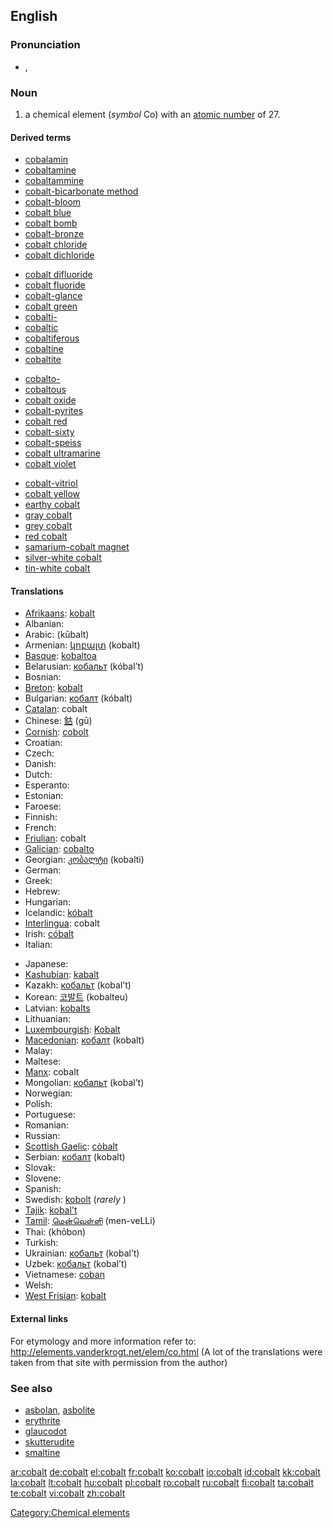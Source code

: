 ==English==

{{elements|Co|iron|Fe|nickel|Ni}}

===Pronunciation===
* {{a|UK}} {{IPA|/ˈkəʊ.bɒlt/}}, {{SAMPA|/"k@U.bQlt/}}

===Noun===
{{en-noun|-}}
{{wikipedia}}

# a chemical element (''symbol'' Co) with an [[atomic number]] of 27.

====Derived terms====
{{rel-top4|terms derived from cobalt}}
* [[cobalamin]]
* [[cobaltamine]]
* [[cobaltammine]]
* [[cobalt-bicarbonate method]]
* [[cobalt-bloom]]
* [[cobalt blue]]
* [[cobalt bomb]]
* [[cobalt-bronze]]
* [[cobalt chloride]]
* [[cobalt dichloride]]
{{rel-mid4}}
* [[cobalt difluoride]]
* [[cobalt fluoride]]
* [[cobalt-glance]]
* [[cobalt green]]
* [[cobalti-]]
* [[cobaltic]]
* [[cobaltiferous]]
* [[cobaltine]]
* [[cobaltite]]
{{rel-mid4}}
* [[cobalto-]]
* [[cobaltous]]
* [[cobalt oxide]]
* [[cobalt-pyrites]]
* [[cobalt red]]
* [[cobalt-sixty]]
* [[cobalt-speiss]]
* [[cobalt ultramarine]]
* [[cobalt violet]]
{{rel-mid4}}
* [[cobalt-vitriol]]
* [[cobalt yellow]]
* [[earthy cobalt]]
* [[gray cobalt]]
* [[grey cobalt]]
* [[red cobalt]]
* [[samarium-cobalt magnet]]
* [[silver-white cobalt]]
* [[tin-white cobalt]]
{{rel-bottom}}

====Translations====
{{trans-top|element}}
* [[Afrikaans]]: [[kobalt]]
* Albanian: {{t-|sq|kobalt|xs=Albanian}}
* Arabic: {{Arab|[[كوبلت]]}} (kūbalt)
* Armenian: [[կոբալտ]] (kobalt)
* [[Basque]]: [[kobaltoa]]
* Belarusian: [[кобальт]] (kóbal’t) {{m}}
* Bosnian: {{t-|bs|kobalt}}
* [[Breton]]: [[kobalt]] {{m}}
* Bulgarian: [[кобалт]] (kóbalt) {{m}}
* [[Catalan]]: cobalt
* Chinese: [[鈷]] (gū)
* [[Cornish]]: [[cobolt]]
* Croatian: {{t-|hr|kobalt}}
* Czech: {{t+|cs|kobalt|m}}
* Danish: {{t-|da|kobolt}}
* Dutch: {{t+|nl|kobalt|n}}
* Esperanto: {{t+|eo|kobalto|xs=Esperanto}}
* Estonian: {{t-|et|koobalt}}
* Faroese: {{t-|fo|kobolt|xs=Faroese}}
* Finnish: {{t+|fi|koboltti}}
* French: {{t+|fr|cobalt|m}}
* [[Friulian]]: cobalt
* [[Galician]]: [[cobalto]]
* Georgian: [[კობალტი]] (kobalti)
* German: {{t+|de|Kobalt|n}}
* Greek: {{t+|el|κοβάλτιο|n|tr=kováltio|sc=Grek}}
* Hebrew: {{t+|he|קובלט|tr=qóbalt|sc=Hebr}}
* Hungarian: {{t+|hu|kobalt}}
* Icelandic: [[kóbalt]]
* [[Interlingua]]: cobalt
* Irish: [[cóbalt]]
* Italian: {{t+|it|cobalto|m}}
{{trans-mid}}
* Japanese: {{t+|ja|コバルト|tr=kobaruto|sc=Jpan}}
* [[Kashubian]]: [[kabalt]]
* Kazakh: [[кобальт]] (kobal’t)
* Korean: [[코발트]] (kobalteu)
* Latvian: [[kobalts]] {{m}}
* Lithuanian: {{t+|lt|kobaltas|xs=Lithuanian}}
* [[Luxembourgish]]: [[Kobalt]]
* [[Macedonian]]: [[кобалт]] (kobalt) {{m}}
* Malay: {{t-|ms|kobalt|xs=Malay}}
* Maltese: {{t-|mt|kobalt|xs=Maltese}}
* [[Manx]]: cobalt
* Mongolian: [[кобальт]] (kobal’t) {{m}}
* Norwegian: {{t+|no|kobolt}}
* Polish: {{t+|pl|kobalt|m}}
* Portuguese: {{t+|pt|cobalto|m}}
* Romanian: {{t+|ro|cobalt|n}}
* Russian: {{t+|ru|кобальт|m|tr=kóbal’t|sc=Cyrl}}
* [[Scottish Gaelic]]: [[còbalt]]
* Serbian: [[кобалт]] (kobalt) {{m}}
* Slovak: {{t-|sk|kobalt}}
* Slovene: {{t+|sl|kobalt}}
* Spanish: {{t+|es|cobalto|m}}
* Swedish: [[kobolt]] {{c}} (''rarely'' {{n}})
* [[Tajik]]: [[kobal't]]
* [[Tamil]]: [[மென்வெள்ளி]] (men-veLLi)
* Thai: {{Thai|[[โคบอลต์]]}} (khōbon)
* Turkish: {{t+|tr|kobalt}}
* Ukrainian: [[кобальт]] (kobal’t) {{m}}
* Uzbek: [[кобальт]] (kobal’t)
* Vietnamese: [[coban]]
* Welsh: {{t-|cy|cobalt|xs=Welsh}}
* [[West Frisian]]: [[kobalt]]
{{trans-bottom}}

====External links====
For etymology and more information refer to:
http://elements.vanderkrogt.net/elem/co.html
(A lot of the translations were taken from that site with permission from the author)

===See also===
* [[asbolan]], [[asbolite]]
* [[erythrite]]
* [[glaucodot]]
* [[skutterudite]]
* [[smaltine]]

[[Category:Chemical elements]]

[[ar:cobalt]]
[[de:cobalt]]
[[el:cobalt]]
[[fr:cobalt]]
[[ko:cobalt]]
[[io:cobalt]]
[[id:cobalt]]
[[kk:cobalt]]
[[la:cobalt]]
[[lt:cobalt]]
[[hu:cobalt]]
[[pl:cobalt]]
[[ro:cobalt]]
[[ru:cobalt]]
[[fi:cobalt]]
[[ta:cobalt]]
[[te:cobalt]]
[[vi:cobalt]]
[[zh:cobalt]]